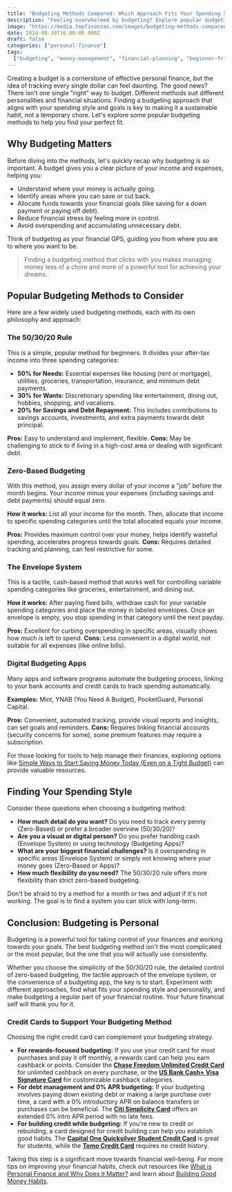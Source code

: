 ```yaml
---
title: "Budgeting Methods Compared: Which Approach Fits Your Spending Style?"
description: "Feeling overwhelmed by budgeting? Explore popular budgeting methods like the 50/30/20 rule, zero-based budgeting, and more to find the perfect fit for your spending style and financial goals."
image: "https://media.topfinanzas.com/images/budgeting-methods-compared-which-approach-fits-your-spending-style-2.webp"
date: 2024-08-30T16:00:00.000Z
draft: false
categories: ["personal-finance"]
tags:
  ["budgeting", "money-management", "financial-planning", "beginner-friendly"]
---
```


Creating a budget is a cornerstone of effective personal finance, but the idea of tracking every single dollar can feel daunting. The good news? There isn't one single "right" way to budget. Different methods suit different personalities and financial situations. Finding a budgeting approach that aligns with your spending style and goals is key to making it a sustainable habit, not a temporary chore. Let's explore some popular budgeting methods to help you find your perfect fit.

## Why Budgeting Matters

Before diving into the methods, let's quickly recap why budgeting is so important. A budget gives you a clear picture of your income and expenses, helping you:

- Understand where your money is actually going.
- Identify areas where you can save or cut back.
- Allocate funds towards your financial goals (like saving for a down payment or paying off debt).
- Reduce financial stress by feeling more in control.
- Avoid overspending and accumulating unnecessary debt.

Think of budgeting as your financial GPS, guiding you from where you are to where you want to be.

> Finding a budgeting method that clicks with you makes managing money less of a chore and more of a powerful tool for achieving your dreams.

## Popular Budgeting Methods to Consider

Here are a few widely used budgeting methods, each with its own philosophy and approach:

### The 50/30/20 Rule

This is a simple, popular method for beginners. It divides your after-tax income into three spending categories:

- **50% for Needs:** Essential expenses like housing (rent or mortgage), utilities, groceries, transportation, insurance, and minimum debt payments.
- **30% for Wants:** Discretionary spending like entertainment, dining out, hobbies, shopping, and vacations.
- **20% for Savings and Debt Repayment:** This includes contributions to savings accounts, investments, and extra payments towards debt principal.

**Pros:** Easy to understand and implement, flexible.
**Cons:** May be challenging to stick to if living in a high-cost area or dealing with significant debt.

### Zero-Based Budgeting

With this method, you assign every dollar of your income a "job" before the month begins. Your income minus your expenses (including savings and debt payments) should equal zero.

**How it works:** List all your income for the month. Then, allocate that income to specific spending categories until the total allocated equals your income.

**Pros:** Provides maximum control over your money, helps identify wasteful spending, accelerates progress towards goals.
**Cons:** Requires detailed tracking and planning, can feel restrictive for some.

### The Envelope System

This is a tactile, cash-based method that works well for controlling variable spending categories like groceries, entertainment, and dining out.

**How it works:** After paying fixed bills, withdraw cash for your variable spending categories and place the money in labeled envelopes. Once an envelope is empty, you stop spending in that category until the next payday.

**Pros:** Excellent for curbing overspending in specific areas, visually shows how much is left to spend.
**Cons:** Less convenient in a digital world, not suitable for all expenses (like online bills).

### Digital Budgeting Apps

Many apps and software programs automate the budgeting process, linking to your bank accounts and credit cards to track spending automatically.

**Examples:** Mint, YNAB (You Need A Budget), PocketGuard, Personal Capital.

**Pros:** Convenient, automated tracking, provide visual reports and insights, can set goals and reminders.
**Cons:** Requires linking financial accounts (security concerns for some), some premium features may require a subscription.

For those looking for tools to help manage their finances, exploring options like [Simple Ways to Start Saving Money Today (Even on a Tight Budget)](/personal-finance/simple-ways-to-start-saving-money-today-even-on-a-tight-budget) can provide valuable resources.

## Finding Your Spending Style

Consider these questions when choosing a budgeting method:

- **How much detail do you want?** Do you need to track every penny (Zero-Based) or prefer a broader overview (50/30/20)?
- **Are you a visual or digital person?** Do you prefer handling cash (Envelope System) or using technology (Budgeting Apps)?
- **What are your biggest financial challenges?** Is it overspending in specific areas (Envelope System) or simply not knowing where your money goes (Zero-Based or Apps)?
- **How much flexibility do you need?** The 50/30/20 rule offers more flexibility than strict zero-based budgeting.

Don't be afraid to try a method for a month or two and adjust if it's not working. The goal is to find a system you can stick with long-term.

## Conclusion: Budgeting is Personal

Budgeting is a powerful tool for taking control of your finances and working towards your goals. The best budgeting method isn't the most complicated or the most popular, but the one that you will actually use consistently.

Whether you choose the simplicity of the 50/30/20 rule, the detailed control of zero-based budgeting, the tactile approach of the envelope system, or the convenience of a budgeting app, the key is to start. Experiment with different approaches, find what fits your spending style and personality, and make budgeting a regular part of your financial routine. Your future financial self will thank you for it.

<AdZone id="us_budgetbeepro_4" />

### Credit Cards to Support Your Budgeting Method

Choosing the right credit card can complement your budgeting strategy.

- **For rewards-focused budgeting:** If you use your credit card for most purchases and pay it off monthly, a rewards card can help you earn cashback or points. Consider the [**Chase Freedom Unlimited Credit Card**](/financial-solutions/chase-freedom-unlimited-credit-card-benefits) for unlimited cashback on every purchase, or the [**US Bank Cash+ Visa Signature Card**](/financial-solutions/us-bank-cash-plus-visa-signature-card-benefits) for customizable cashback categories.
- **For debt management and 0% APR budgeting:** If your budgeting involves paying down existing debt or making a large purchase over time, a card with a 0% introductory APR on balance transfers or purchases can be beneficial. The [**Citi Simplicity Card**](/financial-solutions/citi-simplicity-card-benefits) offers an extended 0% intro APR period with no late fees.
- **For building credit while budgeting:** If you're new to credit or rebuilding, a card designed for credit building can help you establish good habits. The [**Capital One Quicksilver Student Credit Card**](/financial-solutions/capital-one-quicksilver-student-credit-card-benefits) is great for students, while the [**Tomo Credit Card**](/financial-solutions/tomo-credit-card-benefits) requires no credit history.

Taking this step is a significant move towards financial well-being. For more tips on improving your financial habits, check out resources like [What is Personal Finance and Why Does it Matter?](/personal-finance/what-is-personal-finance-and-why-does-it-matter) and learn about [Building Good Money Habits](/personal-finance/building-good-money-habits-consistency-is-key).
